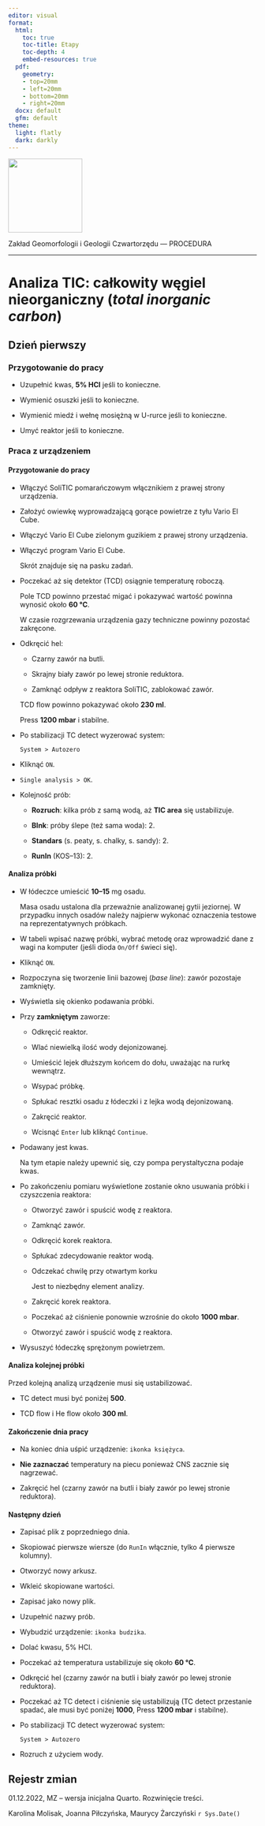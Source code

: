 ```yaml
---
editor: visual
format:
  html:
    toc: true
    toc-title: Etapy
    toc-depth: 4
    embed-resources: true
  pdf:
    geometry: 
    - top=20mm
    - left=20mm
    - bottom=20mm
    - right=20mm
  docx: default
  gfm: default
theme:
  light: flatly
  dark: darkly
---
```


[![](images/log-ug_pl.png){fig-alt="Logo: Uniwersytet Gdański" fig-align="left" width="150"}](https://geomorfologia.ug.edu.pl)

Zakład Geomorfologii i Geologii Czwartorzędu --- PROCEDURA

------------------------------------------------------------------------

# Analiza TIC: całkowity węgiel nieorganiczny (*total inorganic carbon*)

## Dzień pierwszy

### Przygotowanie do pracy

-   Uzupełnić kwas, **5% HCl** jeśli to konieczne.

-   Wymienić osuszki jeśli to konieczne.

-   Wymienić miedź i wełnę mosiężną w U-rurce jeśli to konieczne.

-   Umyć reaktor jeśli to konieczne.

### Praca z urządzeniem

#### Przygotowanie do pracy

-   Włączyć SoliTIC pomarańczowym włącznikiem z prawej strony urządzenia.

-   Założyć owiewkę wyprowadzającą gorące powietrze z tyłu Vario El Cube.

-   Włączyć Vario El Cube zielonym guzikiem z prawej strony urządzenia.

-   Włączyć program Vario El Cube.

    Skrót znajduje się na pasku zadań.

-   Poczekać aż się detektor (TCD) osiągnie temperaturę roboczą.

    Pole TCD powinno przestać migać i pokazywać wartość powinna wynosić około **60 °C**.

    | W czasie rozgrzewania urządzenia gazy techniczne powinny pozostać zakręcone.

-   Odkręcić hel:

    -   Czarny zawór na butli.

    -   Skrajny biały zawór po lewej stronie reduktora.

    -   Zamknąć odpływ z reaktora SoliTIC, zablokować zawór.

    TCD flow powinno pokazywać około **230 ml**.

    Press **1200 mbar** i stabilne.

-   Po stabilizacji TC detect wyzerować system:

    | `System > Autozero`

-   Kliknąć `ON`.

-   `Single analysis > OK`.

-   Kolejność prób:

    -   **Rozruch**: kilka prób z samą wodą, aż **TIC area** się ustabilizuje.

    -   **Blnk**: próby ślepe (też sama woda): 2.

    -   **Standars** (s. peaty, s. chalky, s. sandy): 2.

    -   **RunIn** (KOS--13): 2.

#### Analiza próbki

-   W łódeczce umieścić **10--15** mg osadu.

    | Masa osadu ustalona dla przeważnie analizowanej gytii jeziornej. W przypadku innych osadów należy najpierw wykonać oznaczenia testowe na reprezentatywnych próbkach.

-   W tabeli wpisać nazwę próbki, wybrać metodę oraz wprowadzić dane z wagi na komputer (jeśli dioda `On/Off` świeci się).

-   Kliknąć `ON`.

-   Rozpoczyna się tworzenie linii bazowej (*base line*): zawór pozostaje zamknięty.

-   Wyświetla się okienko podawania próbki.

-   Przy **zamkniętym** zaworze:

    -   Odkręcić reaktor.

    -   Wlać niewielką ilość wody dejonizowanej.

    -   Umieścić lejek dłuższym końcem do dołu, uważając na rurkę wewnątrz.

    -   Wsypać próbkę.

    -   Spłukać resztki osadu z łódeczki i z lejka wodą dejonizowaną.

    -   Zakręcić reaktor.

    -   Wcisnąć `Enter` lub kliknąć `Continue`.

-   Podawany jest kwas.

    Na tym etapie należy upewnić się, czy pompa perystaltyczna podaje kwas.

-   Po zakończeniu pomiaru wyświetlone zostanie okno usuwania próbki i czyszczenia reaktora:

    -   Otworzyć zawór i spuścić wodę z reaktora.

    -   Zamknąć zawór.

    -   Odkręcić korek reaktora.

    -   Spłukać zdecydowanie reaktor wodą.

    -   Odczekać chwilę przy otwartym korku

        Jest to niezbędny element analizy.

    -   Zakręcić korek reaktora.

    -   Poczekać aż ciśnienie ponownie wzrośnie do około **1000 mbar**.

    -   Otworzyć zawór i spuścić wodę z reaktora.

-   Wysuszyć łódeczkę sprężonym powietrzem.

#### Analiza kolejnej próbki

Przed kolejną analizą urządzenie musi się ustabilizować.

-   TC detect musi być poniżej **500**.

-   TCD flow i He flow około **300 ml**.

#### Zakończenie dnia pracy

-   Na koniec dnia uśpić urządzenie: `ikonka księżyca`.

-   **Nie zaznaczać** temperatury na piecu ponieważ CNS zacznie się nagrzewać.

-   Zakręcić hel (czarny zawór na butli i biały zawór po lewej stronie reduktora).

#### Następny dzień

-   Zapisać plik z poprzedniego dnia.

-   Skopiować pierwsze wiersze (do `RunIn` włącznie, tylko 4 pierwsze kolumny).

-   Otworzyć nowy arkusz.

-   Wkleić skopiowane wartości.

-   Zapisać jako nowy plik.

-   Uzupełnić nazwy prób.

-   Wybudzić urządzenie: `ikonka budzika`.

-   Dolać kwasu, 5% HCl.

-   Poczekać aż temperatura ustabilizuje się około **60 °C**.

-   Odkręcić hel (czarny zawór na butli i biały zawór po lewej stronie reduktora).

-   Poczekać aż TC detect i ciśnienie się ustabilizują (TC detect przestanie spadać, ale musi być poniżej **1000**, Press **1200 mbar** i stabilne).

-   Po stabilizacji TC detect wyzerować system:

    | `System > Autozero`

-   Rozruch z użyciem wody.

## Rejestr zmian

01.12.2022, MZ -- wersja inicjalna Quarto. Rozwinięcie treści.

Karolina Molisak, Joanna Piłczyńska, Maurycy Żarczyński `r Sys.Date()`
